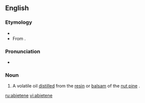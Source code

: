 ==English==

===Etymology===
* {{suffix|abietic|ene|lang=en}}
* From {{etyl|la|en}} {{term|abies||lang=la|silver fir (tree)}}.

===Pronunciation===
*{{a|US}} {{IPA|/ˈæb.i.əˌtin/|lang=en}}

===Noun===
{{en-noun}}

# {{context|organic chemistry|lang=en}} A volatile oil [[distilled]] from the [[resin]] or [[balsam]] of the [[nut pine]] {{taxlink|Pinus sabiniana|species|noshow=1}}.

[[ru:abietene]]
[[vi:abietene]]